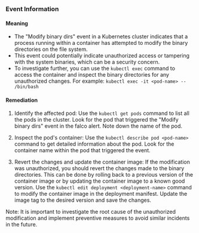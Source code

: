 
### Event Information

#### Meaning

- The "Modify binary dirs" event in a Kubernetes cluster indicates that a process running within a container has attempted to modify the binary directories on the file system.
- This event could potentially indicate unauthorized access or tampering with the system binaries, which can be a security concern.
- To investigate further, you can use the `kubectl exec` command to access the container and inspect the binary directories for any unauthorized changes. For example: `kubectl exec -it <pod-name> -- /bin/bash`

#### Remediation

1. Identify the affected pod: Use the `kubectl get pods` command to list all the pods in the cluster. Look for the pod that triggered the "Modify binary dirs" event in the falco alert. Note down the name of the pod.

2. Inspect the pod's container: Use the `kubectl describe pod <pod-name>` command to get detailed information about the pod. Look for the container name within the pod that triggered the event.

3. Revert the changes and update the container image: If the modification was unauthorized, you should revert the changes made to the binary directories. This can be done by rolling back to a previous version of the container image or by updating the container image to a known good version. Use the `kubectl edit deployment <deployment-name>` command to modify the container image in the deployment manifest. Update the image tag to the desired version and save the changes.

Note: It is important to investigate the root cause of the unauthorized modification and implement preventive measures to avoid similar incidents in the future.

